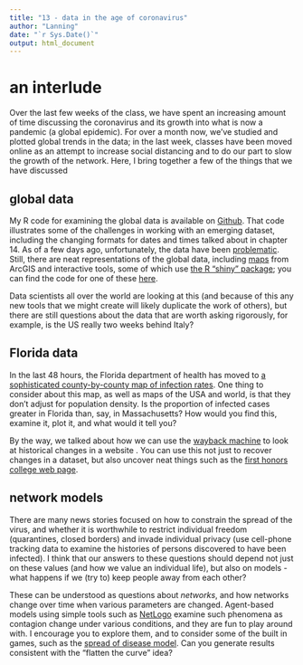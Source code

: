 ```yaml
---
title: "13 - data in the age of coronavirus"
author: "Lanning"
date: "`r Sys.Date()`"
output: html_document
---
```


# an interlude

Over the last few weeks of the class, we have spent an increasing amount of time discussing the coronavirus and its growth into what is now a pandemic (a global epidemic). For over a month now, we've studied and plotted global trends in the data; in the last week, classes have been moved online as an attempt to increase social distancing and to do our part to slow the growth of the network. Here, I bring together a few of the things that we have discussed

## global data

My R code for examining the global data is available on [Github](https://github.com/kevinlanning/2019-nCoV). That code illustrates some of the challenges in working with an emerging dataset, including the changing formats for dates and times talked about in chapter 14.  As of a few days ago, unfortunately, the data have been [problematic](https://github.com/CSSEGISandData/COVID-19/issues). Still, there are neat representations of the global data, including  [maps](https://www.arcgis.com/apps/opsdashboard/index.html#/bda7594740fd40299423467b48e9ecf6) from ArcGIS and interactive tools, some of which use [the R "shiny" package](https://dxdinfo.shinyapps.io/Coronavirus_stat/); you can find the code for one of these [here](https://github.com/korur/shiny-server). 

Data scientists all over the world are looking at this (and because of this any new tools that we might create will likely duplicate the work of others), but there are still questions about the data that are worth asking rigorously, for example, is the US really two weeks behind Italy?

## Florida data

In the last 48 hours, the Florida department of health has moved to [a sophisticated county-by-county map of infection rates](https://experience.arcgis.com/experience/96dd742462124fa0b38ddedb9b25e429).  One thing to consider about this map, as well as maps of the USA and world, is that they don't adjust for population density. Is the proportion of infected cases greater in Florida than, say, in Massachusetts? How would you find this, examine it, plot it, and what would it tell you?

By the way, we talked about how we can use the [wayback machine](https://web.archive.org/) to look at historical changes in a website . You can use this not just to recover changes in a dataset, but also uncover neat things such as the [first honors college web page](https://web.archive.org/web/20000408210019/http://www.fau.edu/divdept/honcol/honors.htm).

## network models

There are many news stories focused on how to constrain the spread of the virus, and whether it is worthwhile to restrict individual freedom (quarantines, closed borders) and invade individual privacy (use cell-phone tracking data to examine the histories of persons discovered to have been infected). I think that our answers to these questions should depend not just on these values (and how we value an individual life), but also on models - what happens if we (try to) keep people away from each other?

These can be understood as questions about *networks*, and how networks change over time when various parameters are changed.  Agent-based models using simple tools such as [NetLogo](http://ccl.northwestern.edu/netlogo/) examine such phenomena as contagion change under various conditions, and they are fun to play around with.  I encourage you to explore them, and to consider some of the built in games, such as the [spread of disease model](http://ccl.northwestern.edu/netlogo/models/SpreadofDisease). Can you generate results consistent with the "flatten the curve" idea?

